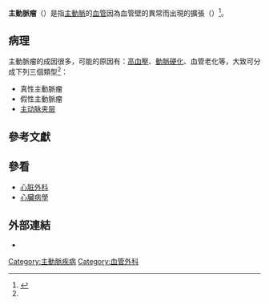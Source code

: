 {{NoteTA
|1=zh-cn:夹层; zh-hk:夾層; zh-tw:剝離;
}}
{{medical}}

'''主動脈瘤'''（{{lang-en|'''Aortic aneurysm'''}}）是指[[主動脈|主動脈]]的[[血管|血管]]因為血管壁的異常而出現的擴張（{{lang|en|Aorta aneurysmal dilation}}）<ref name="ncvc">{{Cite web|author=荻野均|date=2009-10-10|url=http://www.ncvc.go.jp/cvdinfo/pamphlet/pamph57.html|title=大動脈にこぶができたら：大動脈瘤・解離の診断と治療|publisher=国立循環器病センター|accessdate=2010-01-08|language=ja|deadurl=yes|archiveurl=https://web.archive.org/web/20100208164605/http://www.ncvc.go.jp/cvdinfo/pamphlet/pamph57.html|archivedate=2010-02-08}}</ref>。

== 病理 ==
主動脈瘤的成因很多，可能的原因有：[[高血壓|高血壓]]、[[動脈硬化|動脈硬化]]、血管老化等，大致可分成下列三個類型<ref name="ncvc"/>：
*真性主動脈瘤
*假性主動脈瘤
*[[主动脉夹层|主动脉夹层]]

==參考文獻==
{{Reflist}}

==參看==
*[[心脏外科|心脏外科]]
*[[心臟病學|心臟病學]]

==外部連結==
* {{Cite web|author = Medtronic|date = |url = http://www.mdtendovascular.com/|title = 大動脈瘤.com|work = |accessdate = 2013-12-15|archive-url = https://web.archive.org/web/20131209115219/http://www.mdtendovascular.com/|archive-date = 2013-12-09|dead-url = yes}}

{{Eponymous medical signs for cardiovascular system|state=autocollapse}}

<!--{{心血管疾患}}-->
[[Category:主動脈疾病|Category:主動脈疾病]]
[[Category:血管外科|Category:血管外科]]
